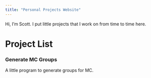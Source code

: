 ```yaml
---
title: "Personal Projects Website"
---
```


Hi, I'm Scott. I put little projects that I work on from time to time here.

# Project List

### Generate MC Groups

A little program to generate groups for MC.
